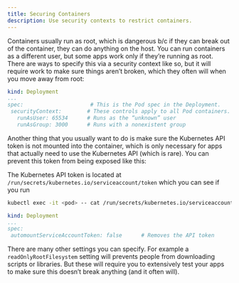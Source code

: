 ```yaml
---
title: Securing Containers
description: Use security contexts to restrict containers.
---
```


Containers usually run as root, which is dangerous b/c if they can break out of the container, they can do anything on the host.  You can run containers as a different user, but some apps work only if they’re running as root.  There are ways to specify this via a security context like so, but it will require work to make sure things aren't broken, which they often will when you move away from root:

```yaml
kind: Deployment
...
spec:                     # This is the Pod spec in the Deployment.
 securityContext:        # These controls apply to all Pod containers.
   runAsUser: 65534      # Runs as the “unknown” user
   runAsGroup: 3000      # Runs with a nonexistent group
```

Another thing that you usually want to do is make sure the Kubernetes API token is not mounted into the container, which is only necessary for apps that actually need to use the Kubernetes API (which is rare).  You can prevent this token from being exposed like this:

:::{.callout-note}

The Kubernetes API token is located at `/run/secrets/kubernetes.io/serviceaccount/token` which you can see if you run 

```bash
kubectl exec -it <pod> -- cat /run/secrets/kubernetes.io/serviceaccount/token
```
:::

```yaml
kind: Deployment
...
spec:    
 automountServiceAccountToken: false      # Removes the API token
```

There are many other settings you can specify.  For example a `readOnlyRootFilesystem` setting will prevents people from downloading scripts or libraries.  But these will require you to extensively test your apps to make sure this doesn't break anything (and it often will).

